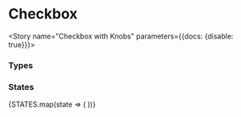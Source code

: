 

<Meta component={Checkbox} title="Components/Molecules/Form Controls/Checkbox"/>

# Checkbox
<Description of={Checkbox} />
<Props of={Checkbox}/>

<Story name="Checkbox with Knobs" parameters={{docs: {disable: true}}}>
  <form id="formKnobs">
    <Checkbox
      checked={boolean('checked', false )}
      className={text('className', '')}
      disabled={boolean('disabled', false)}
      errorMsg={text('errorMsg', '')}
      formId={text('formId', 'formKnobs')}
      handleClick={action('`Checkbox with Knobs` onClick event triggered.')}
      label={text('label', 'Accept Terms and Conditions')}
      name={text('name', 'termsAndConditions')}
      value={text('value', 'accepted')}
    />
  </form>
</Story>

### Types
<Preview>
  <Story name="Checkbox Types">
    <form id="formTypes">
      <Checkbox
        checked
        formId="formTypes"
        label="I am checked"
        name="checked"
        value={true}
      />
      <Checkbox
        formId="formTwo"
        label="I am unchecked"
        name="unchecked"
        value={false}
      />
    </form>
  </Story>
</Preview>


### States
<Preview>
  <Story name="Checkbox States">
    <form id="formStates">
      {STATES.map(state => (
        <Checkbox
          disabled={state === 'disabled'}
          errorMsg={state === 'error' && "There is an error."}
          formId="formStates"
          label={`${state.charAt(0).toUpperCase()}${state.slice(1)} Checkbox`}
          name={`${state}_checkbox`}
          value={state}
        />
      ))}
    </form>
  </Story>
</Preview>
